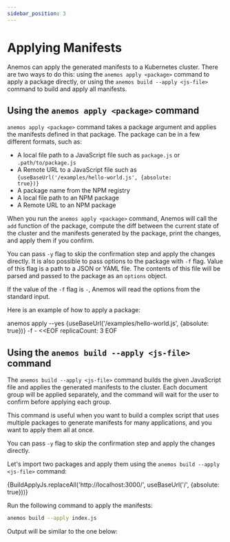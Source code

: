 ```yaml
---
sidebar_position: 3
---
```




# Applying Manifests

Anemos can apply the generated manifests to a Kubernetes cluster. There are two ways to do this:
using the `anemos apply <package>` command to apply a package directly, or using the `anemos build --apply <js-file>`
command to build and apply all manifests.

## Using the `anemos apply <package>` command

`anemos apply <package>` command takes a package argument and applies the manifests defined in that package.
The package can be in a few different formats, such as:

- A local file path to a JavaScript file such as `package.js` or `.path/to/package.js`
- A Remote URL to a JavaScript file such as <code>{useBaseUrl('/examples/hello-world.js', {absolute: true})}</code>
- A package name from the NPM registry
- A local file path to an NPM package
- A Remote URL to an NPM package

When you run the `anemos apply <package>` command, Anemos will call the `add` function of the package,
compute the diff between the current state of the cluster and the manifests generated by the package,
print the changes, and apply them if you confirm.

You can pass `-y` flag to skip the confirmation step and apply the changes directly. It is also possible
to pass options to the package with `-f` flag. Value of this flag is a path to a JSON or YAML file.
The contents of this file will be parsed and passed to the package as an `options` object.

If the value of the `-f` flag is `-`, Anemos will read the options from the standard input.

Here is an example of how to apply a package:

<CodeBlock language="bash">
  anemos apply --yes {useBaseUrl('/examples/hello-world.js', {absolute: true})} -f - &lt;&lt;EOF
  replicaCount: 3
  EOF
  <ApplyOutput />
</CodeBlock>

## Using the `anemos build --apply <js-file>` command

The `anemos build --apply <js-file>` command builds the given JavaScript file and applies the
generated manifests to the cluster. Each document group will be applied separately,
and the command will wait for the user to confirm before applying each group.

This command is useful when you want to build a complex script that uses multiple packages to
generate manifests for many applications, and you want to apply them all at once.

You can pass `-y` flag to skip the confirmation step and apply the changes directly.

Let's import two packages and apply them using the `anemos build --apply <js-file>` command:

<CodeBlock language="javascript" title="index.js" showLineNumbers>
    {BuildApplyJs.replaceAll('http://localhost:3000/', useBaseUrl('/', {absolute: true}))}
</CodeBlock>

Run the following command to apply the manifests:

```bash
anemos build --apply index.js
```

Output will be similar to the one below:

<CodeBlock language="javascript" title="index.js" showLineNumbers>
    <BuildApplyOutput />
</CodeBlock>
